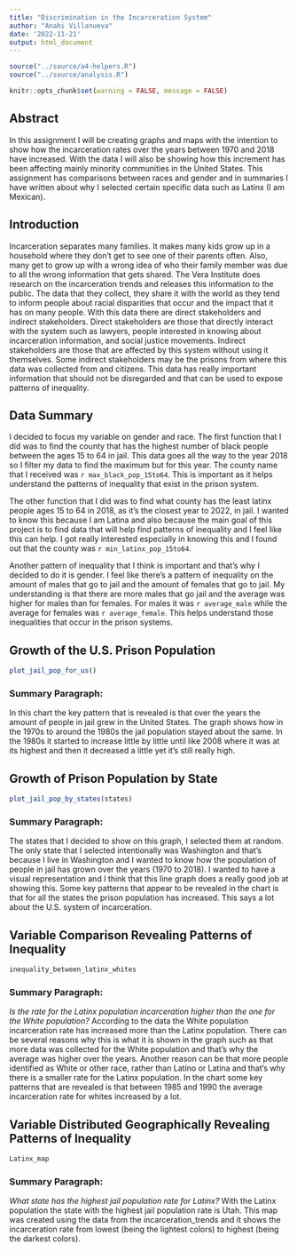 ```yaml
---
title: "Discrimination in the Incarceration System"
author: "Anahi Villanueva"
date: '2022-11-21'
output: html_document
---
```


```r
source("../source/a4-helpers.R")
source("../source/analysis.R")
```
```r
knitr::opts_chunk$set(warning = FALSE, message = FALSE) 
```

## Abstract 
In this assignment I will be creating graphs and maps with the intention to show how the incarceration rates over the years between 1970 and 2018 have increased. With the data I will also be showing how this increment has been affecting mainly minority communities in the United States. This assignment has comparisons between races and gender and in summaries I have written about why I selected certain specific data such as Latinx (I am Mexican). 

## Introduction 
Incarceration separates many families. It makes many kids grow up in a household where they don’t get to see one of their parents often. Also, many get to grow up with a wrong idea of who their family member was due to all the wrong information that gets shared. The Vera Institute does research on the incarceration trends and releases this information to the public. The data that they collect, they share it with the world as they tend to inform people about racial disparities that occur and the impact that it has on many people. With this data there are direct stakeholders and indirect stakeholders. Direct stakeholders are those that directly interact with the system such as lawyers, people interested in knowing about incarceration information, and social justice movements. Indirect stakeholders are those that are affected by this system without using it themselves. Some indirect stakeholders may be the prisons from where this data was collected from and citizens. This data has really important information that should not be disregarded and that can be used to expose patterns of inequality.

## Data Summary 
I decided to focus my variable on gender and race. The first function that I did was to find the county that has the highest number of black people between the ages 15 to 64 in jail. This data goes all the way to the year 2018 so I filter my data to find the maximum but for this year. The county name that I received was `r max_black_pop_15to64`. This is important as it helps understand the patterns of inequality that exist in the prison system.

The other function that I did was to find what county has the least latinx people ages 15 to 64 in 2018, as it’s the closest year to 2022, in jail. I wanted to know this because I am Latina and also because the main goal of this project is to find data that will help find patterns of inequality and I feel like this can help. I got really interested especially in knowing this and I found out that the county was `r min_latinx_pop_15to64`.

Another pattern of inequality that I think is important and that’s why I decided to do it is gender. I feel like there's a pattern of inequality on the amount of males that go to jail and the amount of females that go to jail. My understanding is that there are more males that go jail and the average was higher for males than for females. For males it was `r average_male` while the average for females was `r average_female`. This helps understand those inequalities that occur in the prison systems.

## Growth of the U.S. Prison Population

```r
plot_jail_pop_for_us()
```

### **Summary Paragraph:**
In this chart the key pattern that is revealed is that over the years the amount of people in jail grew in the United States. The graph shows how in the 1970s to around the 1980s the jail population stayed about the same. In the 1980s it started to increase little by little until like 2008 where it was at its highest and then it decreased a little yet it’s still really high. 

## Growth of Prison Population by State

```r
plot_jail_pop_by_states(states)
```

### **Summary Paragraph:**
The states that I decided to show on this graph, I selected them at random. The only state that I selected intentionally was Washington and that’s because I live in Washington and I wanted to know how the population of people in jail has grown over the years (1970 to 2018). I wanted to have a visual representation and I think that this line graph does a really good job at showing this. Some key patterns that appear to be revealed in the chart is that for all the states the prison population has increased. This says a lot about the U.S. system of incarceration. 

## Variable Comparison Revealing Patterns of Inequality

```r
inequality_between_latinx_whites
```

### **Summary Paragraph:**
_Is the rate for the Latinx population incarceration higher than the one for the White population?_
According to the data the White population incarceration rate has increased more than the Latinx population. There can be several reasons why this is what it is shown in the graph such as that more data was collected for the White population and that’s why the average was higher over the years. Another reason can be that more people identified as White or other race, rather than Latino or Latina and that's why there is a smaller rate for the Latinx population. In the chart some key patterns that are revealed is that between 1985 and 1990 the average incarceration rate for whites increased by a lot.

## Variable Distributed Geographically Revealing Patterns of Inequality

```r
Latinx_map
```

### **Summary Paragraph:**
_What state has the highest jail population rate for Latinx?_
With the Latinx population the state with the highest jail population rate is Utah. This map was created using the data from the incarceration_trends and it shows the incarceration rate from lowest (being the lightest colors) to highest (being the darkest colors). 


